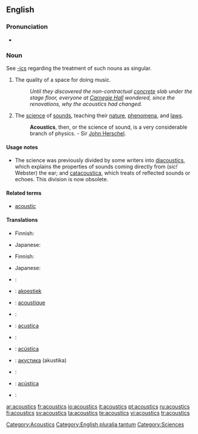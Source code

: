 ==English==

===Pronunciation===
*{{audio|en-us-acoustics.ogg|Audio (US)}}

===Noun===
{{en-noun|-}}
See [[-ics]] regarding the treatment of such nouns as singular.

# The quality of a space for doing music.
#:''Until they discovered the non-contractual [[concrete]] slab under the stage floor, everyone at [[Carnegie Hall]] wondered, since the renovations, why the acoustics had changed.''
# {{physics}} The [[science]] of [[sound]]s, teaching their [[nature]], [[phenomena]], and [[laws]].
#:'''Acoustics''', then, or the science of sound, is a very considerable branch of physics. - Sir [[John Herschel]].

====Usage notes====
*The science was previously divided by some writers into [[diacoustics]], which explains the properties of sounds coming directly from (''sic!'' Webster) the ear; and [[catacoustica]], which treats of reflected sounds or echoes.  This division is now obsolete.

====Related terms====
*[[acoustic]]

====Translations====
{{trans-top|a quality of a space for doing music}}
* Finnish: {{t+|fi|akustiikka}}
{{trans-mid}}
* Japanese: {{t|ja|sc=Jpan|音響|tr=onkyō}}
{{trans-bottom}}

{{trans-top|physics: a science of sounds}}
* Finnish: {{t+|fi|akustiikka}}
{{trans-mid}}
* Japanese: {{t|ja|sc=Jpan|音響学|tr=onkyōgaku}}
{{trans-bottom}}

{{ttbc-top}}
<!--Remove this section once all of the translations below have been moved into the tables above.-->
* {{ttbc|Croatian}}: {{t+|hr|akustika|f}}
* {{ttbc|Dutch}}: [[akoestiek]] {{m}}
* {{ttbc|French}}: [[acoustique]]
* {{ttbc|German}}: {{t-|de|Akustik|f}}
* {{ttbc|Interlingua}}: [[acustica]]
* {{ttbc|Italian}}: {{t+|it|acustica}}
* {{ttbc|Portuguese}}: [[acústica]] {{f}}
* {{ttbc|Russian}}: [[акустика]] (akustika) {{f}}
* {{ttbc|Slovene}}: {{t+|sl|akustika|f}}
* {{ttbc|Spanish}}: [[acústica]] {{f}}
* {{ttbc|Swedish}}: {{t+|sv|akustik|c}}
{{trans-bottom}}

[[Category:Acoustics]]
[[Category:English pluralia tantum]]
[[Category:Sciences]]

[[ar:acoustics]]
[[fr:acoustics]]
[[io:acoustics]]
[[it:acoustics]]
[[pt:acoustics]]
[[ru:acoustics]]
[[fi:acoustics]]
[[sv:acoustics]]
[[ta:acoustics]]
[[te:acoustics]]
[[vi:acoustics]]
[[tr:acoustics]]